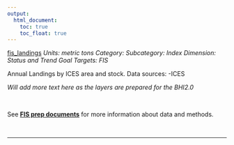 ```yaml
---
output:
  html_document:
    toc: true
    toc_float: true
---
```


[fis_landings](https://github.com/OHI-Science/bhi/blob/master/baltic/layers/fis_landings_bhi2015.csv)
*Units: metric tons*
*Category:*
*Subcategory:*
*Index Dimension: Status and Trend*
*Goal Targets: FIS*

Annual Landings by ICES area and stock.  Data sources:  -ICES

*Will add more text here as the layers are prepared for the BHI2.0*

<br>

See [**FIS prep documents**](https://github.com/OHI-Science/bhi-1.0-archive/blob/draft/baltic2015/prep/FIS/fis_prep.md) for more information about data and methods.

<br>

--- 
